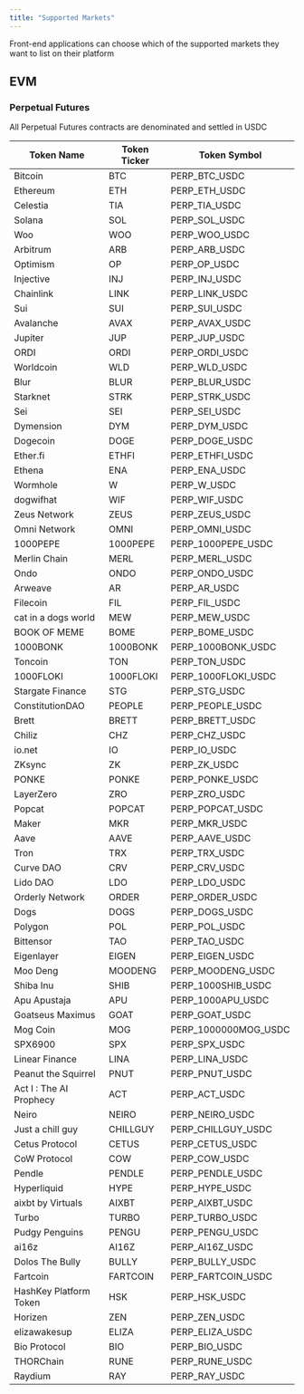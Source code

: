 ```yaml
---
title: "Supported Markets"
---
```


<Note>
  Front-end applications can choose which of the supported markets they want to list on their
  platform
</Note>

## EVM

### Perpetual Futures

<Note>All Perpetual Futures contracts are denominated and settled in USDC</Note>

| Token Name               | Token Ticker | Token Symbol         |
|--------------------------|--------------|----------------------|
| Bitcoin                  | BTC          | PERP_BTC_USDC        |
| Ethereum                 | ETH          | PERP_ETH_USDC        |
| Celestia                 | TIA          | PERP_TIA_USDC        |
| Solana                   | SOL          | PERP_SOL_USDC        |
| Woo                      | WOO          | PERP_WOO_USDC        |
| Arbitrum                 | ARB          | PERP_ARB_USDC        |
| Optimism                 | OP           | PERP_OP_USDC         |
| Injective                | INJ          | PERP_INJ_USDC        |
| Chainlink                | LINK         | PERP_LINK_USDC       |
| Sui                      | SUI          | PERP_SUI_USDC        |
| Avalanche                | AVAX         | PERP_AVAX_USDC       |
| Jupiter                  | JUP          | PERP_JUP_USDC        |
| ORDI                     | ORDI         | PERP_ORDI_USDC       |
| Worldcoin                | WLD          | PERP_WLD_USDC        |
| Blur                     | BLUR         | PERP_BLUR_USDC       |
| Starknet                 | STRK         | PERP_STRK_USDC       |
| Sei                      | SEI          | PERP_SEI_USDC        |
| Dymension                | DYM          | PERP_DYM_USDC        |
| Dogecoin                 | DOGE         | PERP_DOGE_USDC       |
| Ether.fi                 | ETHFI        | PERP_ETHFI_USDC      |
| Ethena                   | ENA          | PERP_ENA_USDC        |
| Wormhole                 | W            | PERP_W_USDC          |
| dogwifhat                | WIF          | PERP_WIF_USDC        |
| Zeus Network             | ZEUS         | PERP_ZEUS_USDC       |
| Omni Network             | OMNI         | PERP_OMNI_USDC       |
| 1000PEPE                 | 1000PEPE     | PERP_1000PEPE_USDC   |
| Merlin Chain             | MERL         | PERP_MERL_USDC       |
| Ondo                     | ONDO         | PERP_ONDO_USDC       |
| Arweave                  | AR           | PERP_AR_USDC         |
| Filecoin                 | FIL          | PERP_FIL_USDC        |
| cat in a dogs world      | MEW          | PERP_MEW_USDC        |
| BOOK OF MEME             | BOME         | PERP_BOME_USDC       |
| 1000BONK                 | 1000BONK     | PERP_1000BONK_USDC   |
| Toncoin                  | TON          | PERP_TON_USDC        |
| 1000FLOKI                | 1000FLOKI    | PERP_1000FLOKI_USDC  |
| Stargate Finance         | STG          | PERP_STG_USDC        |
| ConstitutionDAO          | PEOPLE       | PERP_PEOPLE_USDC     |
| Brett                    | BRETT        | PERP_BRETT_USDC      |
| Chiliz                   | CHZ          | PERP_CHZ_USDC        |
| io.net                   | IO           | PERP_IO_USDC         |
| ZKsync                   | ZK           | PERP_ZK_USDC         |
| PONKE                    | PONKE        | PERP_PONKE_USDC      |
| LayerZero                | ZRO          | PERP_ZRO_USDC        |
| Popcat                   | POPCAT       | PERP_POPCAT_USDC     |
| Maker                    | MKR          | PERP_MKR_USDC        |
| Aave                     | AAVE         | PERP_AAVE_USDC       |
| Tron                     | TRX          | PERP_TRX_USDC        |
| Curve DAO                | CRV          | PERP_CRV_USDC        |
| Lido DAO                 | LDO          | PERP_LDO_USDC        |
| Orderly Network          | ORDER        | PERP_ORDER_USDC      |
| Dogs                     | DOGS         | PERP_DOGS_USDC       |
| Polygon                  | POL          | PERP_POL_USDC        |
| Bittensor                | TAO          | PERP_TAO_USDC        |
| Eigenlayer               | EIGEN        | PERP_EIGEN_USDC      |
| Moo Deng                 | MOODENG      | PERP_MOODENG_USDC    |
| Shiba Inu                | SHIB         | PERP_1000SHIB_USDC   |
| Apu Apustaja             | APU          | PERP_1000APU_USDC    |
| Goatseus Maximus         | GOAT         | PERP_GOAT_USDC       |
| Mog Coin                 | MOG          | PERP_1000000MOG_USDC |
| SPX6900                  | SPX          | PERP_SPX_USDC        |
| Linear Finance           | LINA         | PERP_LINA_USDC       |
| Peanut the Squirrel      | PNUT         | PERP_PNUT_USDC       |
| Act I \: The AI Prophecy | ACT          | PERP_ACT_USDC        |
| Neiro                    | NEIRO        | PERP_NEIRO_USDC      |
| Just a chill guy         | CHILLGUY     | PERP_CHILLGUY_USDC   |
| Cetus Protocol           | CETUS        | PERP_CETUS_USDC      |
| CoW Protocol             | COW          | PERP_COW_USDC        |
| Pendle                   | PENDLE       | PERP_PENDLE_USDC     |
| Hyperliquid              | HYPE         | PERP_HYPE_USDC       |
| aixbt by Virtuals        | AIXBT        | PERP_AIXBT_USDC      |
| Turbo                    | TURBO        | PERP_TURBO_USDC      |
| Pudgy Penguins           | PENGU        | PERP_PENGU_USDC      |
| ai16z                    | AI16Z        | PERP_AI16Z_USDC      |
| Dolos The Bully          | BULLY        | PERP_BULLY_USDC      |
| Fartcoin                 | FARTCOIN     | PERP_FARTCOIN_USDC   |
| HashKey Platform Token   | HSK          | PERP_HSK_USDC        |
| Horizen                  | ZEN          | PERP_ZEN_USDC        |
| elizawakesup             | ELIZA        | PERP_ELIZA_USDC      |
| Bio Protocol             | BIO          | PERP_BIO_USDC        |
| THORChain                | RUNE         | PERP_RUNE_USDC       |
| Raydium                  | RAY          | PERP_RAY_USDC        |

